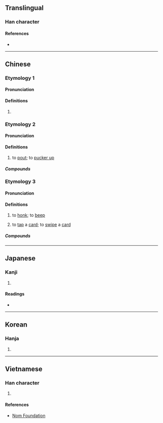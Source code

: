 {{character info/new}}
==Translingual==

===Han character===
{{Han char|rn=30|rad=口|as=12|sn=15|four=67027|canj=RJAL|ids=⿰口都}}


====References====
* {{Han ref|kx=0209.151|dkj=04328|hdz=10664.130|uh=561F|ud=22047|bh=B9CA|bd=47562}}

----

==Chinese==
{{zh-forms}}

===Etymology 1===

====Pronunciation====
{{zh-pron
|m=dū
|c=dou1
|h=
|md=
|mn=
|w=
|cat=v
}}

====Definitions====
{{zh-hanzi}}

# {{zh-only|嘟嚷}}

===Etymology 2===

====Pronunciation====
{{zh-pron
|m=dū
|c=dyut1
|h=
|md=
|mn=
|w=
|cat=v
}}

====Definitions====
{{zh-hanzi}}

# {{lb|zh|regional|colloquial}} to [[pout]]; to [[pucker up]]
#: {{zh-usex|嘟{dyut1} 長 個 嘴|to [[pout]] (lit. ''to pout long one's mouth'')|C}}

=====Compounds=====
{{zh-der|嘟嘴|嘟起嘴}}

===Etymology 3===

====Pronunciation====
{{zh-pron
|m=dū
|c=dut1,dyut1
|h=
|md=
|mn=
|w=
|cat=v
}}

====Definitions====
{{zh-hanzi}}

# {{lb|zh|of a car}} to [[honk]]; to [[beep]]
# {{lb|zh|Cantonese}} to [[tap]] a [[card]]; to [[swipe]] a [[card]]
#: {{zh-x|嘟{dut1} 八達通|to tap an {{w|Octopus card}}|C}}

=====Compounds=====
{{zh-der|嘟嘟響|嘟嘟聲|嘟嘟}}

----

==Japanese==

===Kanji===
{{ja-kanji|grade=|rs=口12}}

# {{rfdef|ja|sort=口12}}

====Readings====
* {{ja-readings|on=[[と]] (to), [[ず]] (zu)|kun=}}

----

==Korean==

===Hanja===
{{ko-hanja|hangeul=도|rv=do|mr=to}}

# {{rfdef|ko|sort=口12}}

----

==Vietnamese==

===Han character===
{{vi-hantu|[[đua]], [[đùa]], [[đô]]|rs=口12}}

# {{rfdef|vi|sort=口12}}

====References====
* [http://nomfoundation.org/common/nom_details.php?codepoint=561f Nom Foundation]